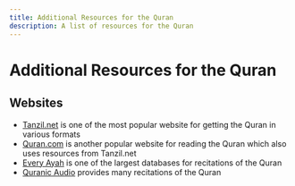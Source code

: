 ---
title: Additional Resources for the Quran
description: A list of resources for the Quran
---

# Additional Resources for the Quran

## Websites
- [Tanzil.net](https://tanzil.net/docs/resources) is one of the most popular website for getting the Quran in various formats
- [Quran.com](https://quran.com/) is another popular website for reading the Quran which also uses resources from Tanzil.net
- [Every Ayah](https://everyayah.com/) is one of the largest databases for recitations of the Quran
- [Quranic Audio](https://quranicaudio.com/) provides many recitations of the Quran

